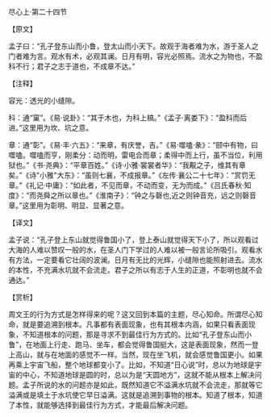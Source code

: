 

尽心上·第二十四节

【原文】

孟子曰：“孔子登东山而小鲁，登太山而小天下。故观于海者难为水，游于圣人之门者难为言。观水有术，必观其澜。日月有明，容光必照焉。流水之为物也，不盈科不行；君子之志于道也，不成章不达。”

【注释】

容光：透光的小缝隙。

科：通“窠”。《易·说卦》：“其于木也，为科上槁。”《孟子·离娄下》：“盈科而后进。”这里用为坎、坑之意。

章：通“彰”。《易·丰·六五》：“来章，有庆誉，吉。”《易·噬嗑·彖》：“颐中有物，曰噬嗑。噬嗑而亨，刚柔分：动而明，雷电合而章；柔得中而上行，虽不当位，利用狱也。”《书·尧典》：“平章百姓。”《诗·小雅·裳裳者华》：“我觏之子，维其有章矣。”《诗"小雅"大东》：“虽则七襄，不成报章。”《左传·襄公二十七年》：“赏罚无章。”《礼记·中庸》：“如此者，不见而章，不动而变，无为而成。”《吕氏春秋·知度》：“而尧舜之所以章也。”《淮南子》：“钟之与磬也,近之则钟音充，远之则磬音章。”这里用为彰明、明显、显著之意。

【译文】

孟子说：“孔子登上东山就觉得鲁国小了，登上泰山就觉得天下小了，所以观看过大海的人难以赞叹一般的水，在圣人门下学过的人难以被一般言论所吸引。观看水有方法，一定要看它壮阔的波澜。日月有无比的光辉，小缝隙也能照射进去。流水的本性，不充满水坑就不会流走。君子之所以有志于人生的正道，不彰明也就不会通达。”

【赏析】

周文王的行为方式是怎样得来的呢？这又回到本篇的主题，尽心知命。所谓尽心知命，就是要追溯到根本。凡事都有表面现象，也有其根本内涵，如果只看表面现象，不知道根本的问题，那是寻求不到最佳行为方式的。比如“孔子登东山而小鲁”，在地面上行走、跑马、坐车，都会觉得鲁国挺大，这是表面现象，然而一登上高山，就与在地面的感觉不一样。当然，现在坐飞机，就会感觉鲁国更小。如果再乘上宇宙飞船，整个地球都变小了。比如，不知道“日心说”时，总以为地球是宇宙的中心，不知道地球是圆的时，总以为是“天圆地方”，这就不能从根本上解决问题。孟子所说的水的问题亦是如此，既然知道它不溢满水坑就不会流走，那就等它溢满或是填土于水坑使它早日溢满。这就是追溯到事物的根本。知道了根本，知道了本性，就能够选择到最佳行为方式，才能最后解决问题。

